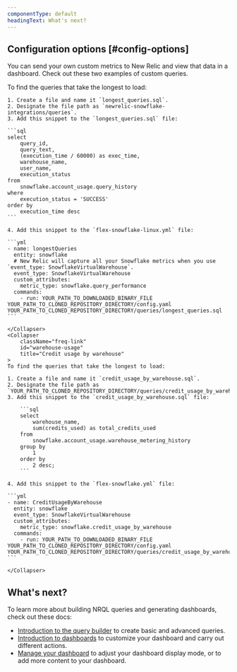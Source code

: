 ```yaml
---
componentType: default
headingText: What's next?
---
```


## Configuration options [#config-options]

You can send your own custom metrics to New Relic and view that data in a dashboard. Check out these two examples of custom queries.

<CollapserGroup>
    <Collapser
        className="freq-link"
        id="longest"
        title="Longest queries"
    >
    To find the queries that take the longest to load:

    1. Create a file and name it `longest_queries.sql`.
    2. Designate the file path as `newrelic-snowflake-integrations/queries`.
    3. Add this snippet to the `longest_queries.sql` file:

    ```sql
    select 
        query_id, 
        query_text,
        (execution_time / 60000) as exec_time,
        warehouse_name,
        user_name,
        execution_status
    from 
        snowflake.account_usage.query_history 
    where 
        execution_status = 'SUCCESS' 
    order by 
        execution_time desc
    ```

    4. Add this snippet to the `flex-snowflake-linux.yml` file:
    
    ```yml
    - name: longestQueries
      entity: snowflake
      # New Relic will capture all your Snowflake metrics when you use `event_type: SnowflakeVirtualWarehouse`.
      event_type: SnowflakeVirtualWarehouse
      custom_attributes:
        metric_type: snowflake.query_performance
      commands:
        - run: YOUR_PATH_TO_DOWNLOADED_BINARY_FILE YOUR_PATH_TO_CLONED_REPOSITORY_DIRECTORY/config.yaml YOUR_PATH_TO_CLONED_REPOSITORY_DIRECTORY/queries/longest_queries.sql
    ```

    </Collapser>
    <Collapser
        className="freq-link"
        id="warehouse-usage"
        title="Credit usage by warehouse"
    >
    To find the queries that take the longest to load:

    1. Create a file and name it `credit_usage_by_warehouse.sql`.
    2. Designate the file path as `YOUR_PATH_TO_CLONED_REPOSITORY_DIRECTORY/queries/credit_usage_by_warehouse.sql`.
    3. Add this snippet to the `credit_usage_by_warehouse.sql` file:

        ```sql
        select 
            warehouse_name, 
            sum(credits_used) as total_credits_used 
        from 
            snowflake.account_usage.warehouse_metering_history 
        group by 
            1 
        order by 
            2 desc;
        ```

    4. Add this snippet to the `flex-snowflake.yml` file:

    ```yml
    - name: CreditUsageByWarehouse
      entity: snowflake
      event_type: SnowflakeVirtualWarehouse
      custom_attributes:
        metric_type: snowflake.credit_usage_by_warehouse
      commands:
        - run: YOUR_PATH_TO_DOWNLOADED_BINARY_FILE YOUR_PATH_TO_CLONED_REPOSITORY_DIRECTORY/config.yaml YOUR_PATH_TO_CLONED_REPOSITORY_DIRECTORY/queries/credit_usage_by_warehouse.sql
    ```

    </Collapser>
</CollapserGroup>

## What's next?

To learn more about building NRQL queries and generating dashboards, check out these docs:

* [Introduction to the query builder](/docs/query-your-data/explore-query-data/query-builder/introduction-query-builder) to create basic and advanced queries.
* [Introduction to dashboards](/docs/query-your-data/explore-query-data/dashboards/introduction-dashboards) to customize your dashboard and carry out different actions.
* [Manage your dashboard](/docs/query-your-data/explore-query-data/dashboards/manage-your-dashboard) to adjust your dashboard display mode, or to add more content to your dashboard. 
